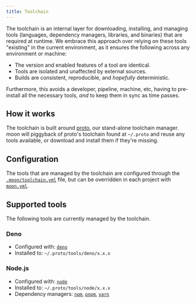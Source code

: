 ```yaml
---
title: Toolchain
---
```


The toolchain is an internal layer for downloading, installing, and managing tools (languages,
dependency managers, libraries, and binaries) that are required at runtime. We embrace this approach
over relying on these tools "existing" in the current environment, as it ensures the following
across any environment or machine:

- The version and enabled features of a tool are identical.
- Tools are isolated and unaffected by external sources.
- Builds are consistent, reproducible, and _hopefully_ deterministic.

Furthermore, this avoids a developer, pipeline, machine, etc, having to pre-install all the
necessary tools, _and_ to keep them in sync as time passes.

## How it works

The toolchain is built around [proto](/proto), our stand-alone toolchain manager. moon will
piggyback of proto's toolchain found at `~/.proto` and reuse any tools available, or download and
install them if they're missing.

## Configuration

The tools that are managed by the toolchain are configured through the
[`.moon/toolchain.yml`](../config/toolchain) file, but can be overridden in each project with
[`moon.yml`](../config/project#toolchain).

## Supported tools

The following tools are currently managed by the toolchain.

### Deno

- Configured with: [`deno`](../config/toolchain#deno)
- Installed to: `~/.proto/tools/deno/x.x.x`

### Node.js

- Configured with: [`node`](../config/toolchain#node)
- Installed to: `~/.proto/tools/node/x.x.x`
- Dependency managers: [`npm`](../config/toolchain#npm-pnpm-yarn),
  [`pnpm`](../config/toolchain#npm-pnpm-yarn), [`yarn`](../config/toolchain#npm-pnpm-yarn)
